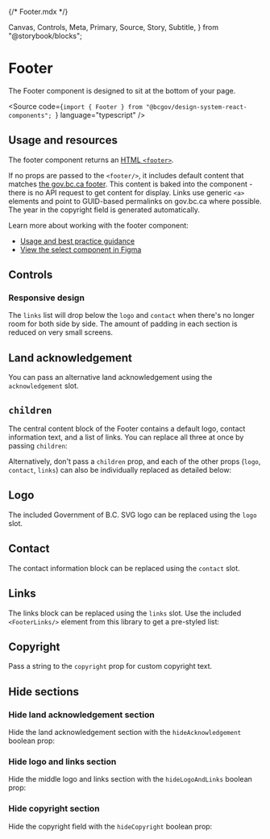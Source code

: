 {/* Footer.mdx */}

  Canvas,
  Controls,
  Meta,
  Primary,
  Source,
  Story,
  Subtitle,
} from "@storybook/blocks";


<Meta of={FooterStories} />

# Footer

<Subtitle>
  The Footer component is designed to sit at the bottom of your page.
</Subtitle>

<Source
  code={`import { Footer } from "@bcgov/design-system-react-components"; `}
  language="typescript"
/>

## Usage and resources

The footer component returns an [HTML `<footer>`](https://developer.mozilla.org/en-US/docs/Web/HTML/Element/footer).

If no props are passed to the `<footer/>`, it includes default content that matches [the gov.bc.ca footer](https://www2.gov.bc.ca/gov/content/home#cmf-ui-footer). This content is baked into the component - there is no API request to get content for display. Links use generic `<a>` elements and point to GUID-based permalinks on gov.bc.ca where possible. The year in the copyright field is generated automatically.

Learn more about working with the footer component:

- [Usage and best practice guidance](https://www2.gov.bc.ca/gov/content/digital/design-system/components/footer)
- [View the select component in Figma](#)

## Controls

<Canvas of={FooterStories.FooterDefault} />
<Controls of={FooterStories.FooterDefault} />

### Responsive design

The `links` list will drop below the `logo` and `contact` when there's no longer room for both side by side. The amount of padding in each section is reduced on very small screens.

## Land acknowledgement

You can pass an alternative land acknowledgement using the `acknowledgement` slot.

<Canvas of={FooterStories.LandAcknowledgement} />

## `children`

The central content block of the Footer contains a default logo, contact information text, and a list of links. You can replace all three at once by passing `children`:

<Canvas of={FooterStories.MultipleFooterLinksGroupsInChildrenSlot} />

Alternatively, don't pass a `children` prop, and each of the other props (`logo`, `contact`, `links`) can also be individually replaced as detailed below:

## Logo

The included Government of B.C. SVG logo can be replaced using the `logo` slot.

<Canvas of={FooterStories.Logo} />

## Contact

The contact information block can be replaced using the `contact` slot.

<Canvas of={FooterStories.Contact} />

## Links

The links block can be replaced using the `links` slot. Use the included `<FooterLinks/>` element from this library to get a pre-styled list:

<Canvas of={FooterStories.LinksUsingFooterLinksComponent} />

## Copyright

Pass a string to the `copyright` prop for custom copyright text.

<Canvas of={FooterStories.Copyright} />

## Hide sections

### Hide land acknowledgement section

Hide the land acknowledgement section with the `hideAcknowledgement` boolean prop:

<Canvas of={FooterStories.HideLandAcknowledgement} />

### Hide logo and links section

Hide the middle logo and links section with the `hideLogoAndLinks` boolean prop:

<Canvas of={FooterStories.HideLogoAndLinks} />

### Hide copyright section

Hide the copyright field with the `hideCopyright` boolean prop:

<Canvas of={FooterStories.HideCopyright} />

